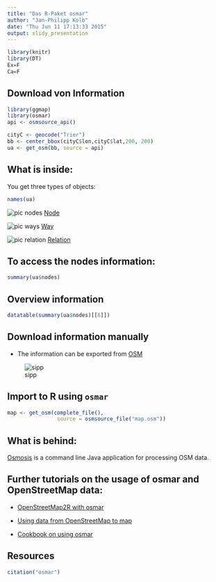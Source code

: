 ```yaml
---
title: "Das R-Paket osmar"
author: "Jan-Philipp Kolb"
date: "Thu Jun 11 17:13:33 2015"
output: slidy_presentation
---
```


```r
library(knitr)
library(DT)
Ex=F
Ca=F
```


## Download von Information

```r
library(ggmap)
library(osmar)
api <- osmsource_api()
```

```r
cityC <- geocode("Trier")
bb <- center_bbox(cityC$lon,cityC$lat,200, 200)
ua <- get_osm(bb, source = api)
```

## What is inside:

You get three types of objects:

```r
names(ua)
```

![pic nodes](http://wiki.openstreetmap.org/w/images/thumb/7/76/Osm_element_node.svg/30px-Osm_element_node.svg.png) [Node](http://wiki.openstreetmap.org/wiki/Elements#Node)

![pic ways](http://wiki.openstreetmap.org/w/images/thumb/e/ee/Osm_element_way.svg/30px-Osm_element_way.svg.png) [Way](http://wiki.openstreetmap.org/wiki/Elements#Way)

![pic relation](http://wiki.openstreetmap.org/w/images/thumb/4/48/Osm_element_relation.svg/30px-Osm_element_relation.svg.png) [Relation](http://wiki.openstreetmap.org/wiki/Relation)


## To access the nodes information:

```r
summary(ua$nodes)
```

## Overview information

```r
datatable(summary(ua$nodes)[[6]])
```

## Download information manually

- The information can be exported from [OSM](https://www.openstreetmap.org/export)

![sipp](https://raw.githubusercontent.com/Japhilko/GeoData/master/data/figure/Sippersfeld.png)


## Import to R using `osmar`

```r
map <- get_osm(complete_file(), 
                source = osmsource_file("map.osm"))
```


## What is behind:

[Osmosis](http://wiki.openstreetmap.org/wiki/Osmosis/Detailed_Usage_0.44#--tag-filter_.28--tf.29) is a command line Java application for processing OSM data.

## Further tutorials on the usage of osmar and OpenStreetMap data:

- [OpenStreetMap2R with osmar](http://giswerk.org/doku.php?id=r:r-tutorials:packages:osmar#things_of_further_interest)

- [Using data from OpenStreetMap to map](https://github.com/Robinlovelace/osm-tutorial/blob/master/osm.Rmd)


- [Cookbook on using osmar](http://generalcookbook.blogspot.de/2013/08/application-of-openstreetmap-data-in.html?view=classic)

## Resources

```r
citation("osmar")
```

